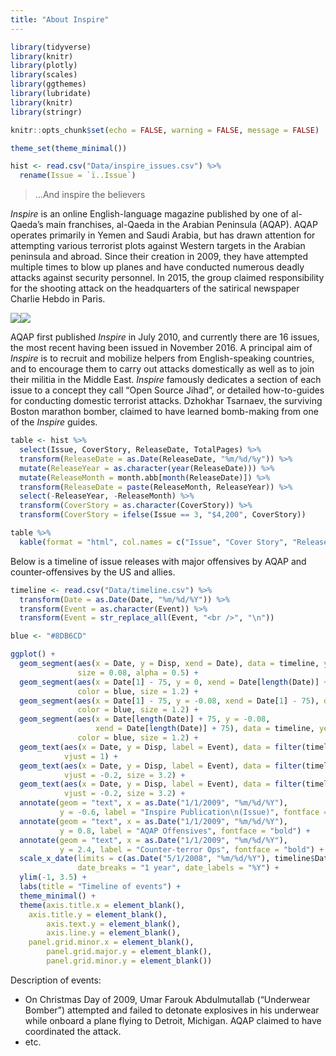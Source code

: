 ```yaml
---
title: "About Inspire"
---
```


```r
library(tidyverse)
library(knitr)
library(plotly)
library(scales)
library(ggthemes)
library(lubridate)
library(knitr)
library(stringr)

knitr::opts_chunk$set(echo = FALSE, warning = FALSE, message = FALSE)

theme_set(theme_minimal())

hist <- read.csv("Data/inspire_issues.csv") %>%
  rename(Issue = `ï..Issue`)
```

> ...And inspire the believers

*Inspire* is an online English-language magazine published by one of al-Qaeda's main franchises, al-Qaeda in the Arabian Peninsula (AQAP). AQAP operates primarily in Yemen and Saudi Arabia, but has drawn attention for attempting various terrorist plots against Western targets in the Arabian peninsula and abroad. Since their creation in 2009, they have attempted multiple times to blow up planes and have conducted numerous deadly attacks against security personnel. In 2015, the group claimed responsibility for the shooting attack on the headquarters of the satirical newspaper Charlie Hebdo in Paris. 

![](pics/InspireWinter2013-1.png)![](pics/CompleteInspire_Page_31.jpg)

AQAP first published *Inspire* in July 2010, and currently there are 16 issues, the most recent having been issued in November 2016. A principal aim of *Inspire* is to recruit and mobilize helpers from English-speaking countries, and to encourage them to carry out attacks domestically as well as to join their militia in the Middle East. *Inspire* famously dedicates a section of each issue to a concept they call "Open Source Jihad", or detailed how-to-guides for conducting domestic terrorist attacks. Dzhokhar Tsarnaev, the surviving Boston marathon bomber, claimed to have learned bomb-making from one of the *Inspire* guides.

```r
table <- hist %>%
  select(Issue, CoverStory, ReleaseDate, TotalPages) %>%
  transform(ReleaseDate = as.Date(ReleaseDate, "%m/%d/%y")) %>%
  mutate(ReleaseYear = as.character(year(ReleaseDate))) %>%
  mutate(ReleaseMonth = month.abb[month(ReleaseDate)]) %>%
  transform(ReleaseDate = paste(ReleaseMonth, ReleaseYear)) %>%
  select(-ReleaseYear, -ReleaseMonth) %>%
  transform(CoverStory = as.character(CoverStory)) %>%
  transform(CoverStory = ifelse(Issue == 3, "$4,200", CoverStory))

table %>%
  kable(format = "html", col.names = c("Issue", "Cover Story", "Release Date", "# Pages"))
```

Below is a timeline of issue releases with major offensives by AQAP and counter-offensives by the US and allies.

```r
timeline <- read.csv("Data/timeline.csv") %>%
  transform(Date = as.Date(Date, "%m/%d/%Y")) %>%
  transform(Event = as.character(Event)) %>%
  transform(Event = str_replace_all(Event, "<br />", "\n"))

blue <- "#8DB6CD"

ggplot() + 
  geom_segment(aes(x = Date, y = Disp, xend = Date), data = timeline, yend = 0,
               size = 0.08, alpha = 0.5) + 
  geom_segment(aes(x = Date[1] - 75, y = 0, xend = Date[length(Date)] + 75), data = timeline, yend = 0,
               color = blue, size = 1.2) + 
  geom_segment(aes(x = Date[1] - 75, y = -0.08, xend = Date[1] - 75), data = timeline, yend = 0,
               color = blue, size = 1.2) + 
  geom_segment(aes(x = Date[length(Date)] + 75, y = -0.08, 
                   xend = Date[length(Date)] + 75), data = timeline, yend = 0,
               color = blue, size = 1.2) + 
  geom_text(aes(x = Date, y = Disp, label = Event), data = filter(timeline, Inspire == 1),
            vjust = 1) + 
  geom_text(aes(x = Date, y = Disp, label = Event), data = filter(timeline, Offensive == 1),
            vjust = -0.2, size = 3.2) + 
  geom_text(aes(x = Date, y = Disp, label = Event), data = filter(timeline, CT == 1),
            vjust = -0.2, size = 3.2) + 
  annotate(geom = "text", x = as.Date("1/1/2009", "%m/%d/%Y"), 
           y = -0.6, label = "Inspire Publication\n(Issue)", fontface = "bold") +
  annotate(geom = "text", x = as.Date("1/1/2009", "%m/%d/%Y"), 
           y = 0.8, label = "AQAP Offensives", fontface = "bold") +
  annotate(geom = "text", x = as.Date("1/1/2009", "%m/%d/%Y"), 
           y = 2.4, label = "Counter-terror Ops", fontface = "bold") +
  scale_x_date(limits = c(as.Date("5/1/2008", "%m/%d/%Y"), timeline$Date[length(timeline$Date)] + 90),
               date_breaks = "1 year", date_labels = "%Y") + 
  ylim(-1, 3.5) + 
  labs(title = "Timeline of events") + 
  theme_minimal() + 
  theme(axis.title.x = element_blank(),
    axis.title.y = element_blank(),
        axis.text.y = element_blank(),
        axis.line.y = element_blank(),
    panel.grid.minor.x = element_blank(),
        panel.grid.major.y = element_blank(),
        panel.grid.minor.y = element_blank())
```

Description of events:

* On Christmas Day of 2009, Umar Farouk Abdulmutallab ("Underwear Bomber") attempted and failed to detonate explosives in his underwear while onboard a plane flying to Detroit, Michigan. AQAP claimed to have coordinated the attack.
* etc.
